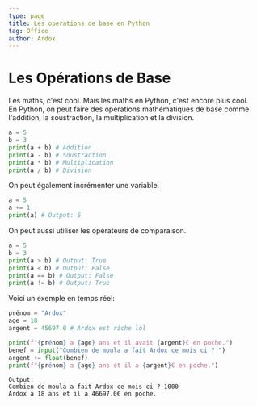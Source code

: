```yaml
---
type: page
title: Les operations de base en Python
tag: Office
author: Ardox
---
```


# Les Opérations de Base

Les maths, c'est cool. Mais les maths en Python, c'est encore plus cool.
<br />
En Python, on peut faire des opérations mathématiques de base comme l'addition, la soustraction, la multiplication et la division.
```python
a = 5
b = 3
print(a + b) # Addition
print(a - b) # Soustraction
print(a * b) # Multiplication
print(a / b) # Division
```
On peut également incrémenter une variable.
```python
a = 5
a += 1
print(a) # Output: 6
```
On peut aussi utiliser les opérateurs de comparaison.
```python
a = 5
b = 3
print(a > b) # Output: True
print(a < b) # Output: False
print(a == b) # Output: False
print(a != b) # Output: True
```
Voici un exemple en temps réel:
```python
prénom = "Ardox"
age = 18
argent = 45697.0 # Ardox est riche lol

print(f"{prénom} a {age} ans et il avait {argent}€ en poche.")
benef = input("Combien de moula a fait Ardox ce mois ci ? ")
argent += float(benef)
print(f"{prénom} a {age} ans et il a {argent}€ en poche.")
```
```
Output: 
Combien de moula a fait Ardox ce mois ci ? 1000
Ardox a 18 ans et il a 46697.0€ en poche.
```